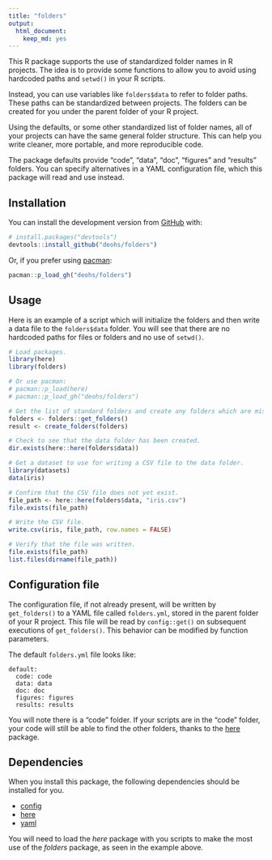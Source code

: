 ```yaml
---
title: "folders"
output: 
  html_document: 
    keep_md: yes
---
```


This R package supports the use of standardized folder names in R projects. The 
idea is to provide some functions to allow you to avoid using hardcoded paths 
and `setwd()` in your R scripts. 

Instead, you can use variables like `folders$data` to refer to folder paths. 
These paths can be standardized between projects. The folders can be created 
for you under the parent folder of your R project. 

Using the defaults, or some other standardized list of folder names, 
all of your projects can have the same general folder structure. This can help 
you write cleaner, more portable, and more reproducible code.

The package defaults provide "code", "data", "doc", "figures" and 
"results" folders. You can specify alternatives in a YAML configuration file, 
which this package will read and use instead.

## Installation

You can install the development version from [GitHub](https://github.com/deohs/folders) with:

```r
# install.packages("devtools")
devtools::install_github("deohs/folders")
```

Or, if you prefer using [pacman](https://github.com/trinker/pacman):

```r
pacman::p_load_gh("deohs/folders")
```

## Usage

Here is an example of a script which will initialize the folders and then write 
a data file to the `folders$data` folder. You will see that there are no 
hardcoded paths for files or folders and no use of `setwd()`.

```r
# Load packages.
library(here)
library(folders)

# Or use pacman:
# pacman::p_load(here)
# pacman::p_load_gh("deohs/folders")

# Get the list of standard folders and create any folders which are missing.
folders <- folders::get_folders()
result <- create_folders(folders)

# Check to see that the data folder has been created.
dir.exists(here::here(folders$data))

# Get a dataset to use for writing a CSV file to the data folder.
library(datasets)
data(iris)

# Confirm that the CSV file does not yet exist.
file_path <- here::here(folders$data, "iris.csv")
file.exists(file_path)

# Write the CSV file.
write.csv(iris, file_path, row.names = FALSE)

# Verify that the file was written.
file.exists(file_path)
list.files(dirname(file_path))
```

## Configuration file

The configuration file, if not already present, will be written by `get_folders()` 
to a YAML file called `folders.yml`, stored in the parent folder of your R 
project. This file will be read by `config::get()` on subsequent executions of 
`get_folders()`. This behavior can be modified by function parameters.

The default `folders.yml` file looks like:

```
default:
  code: code
  data: data
  doc: doc
  figures: figures
  results: results
```

You will note there is a "code" folder. If your scripts are in the "code" 
folder, your code will still be able to find the other folders, thanks 
to the [here](https://cran.r-project.org/web/packages/here/index.html) 
package.

## Dependencies

When you install this package, the following dependencies should be installed 
for you.

- [config](https://cran.r-project.org/web/packages/config/index.html)
- [here](https://cran.r-project.org/web/packages/here/index.html)
- [yaml](https://cran.r-project.org/web/packages/yaml/index.html)

You will need to load the *here* package with you scripts to make the most use 
of the *folders* package, as seen in the example above.
